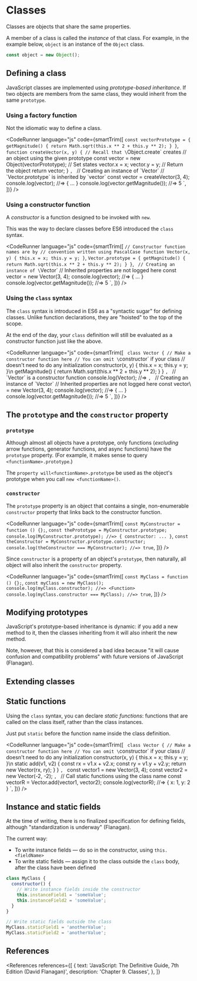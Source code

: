 
# Classes

Classes are objects that share the same properties.

A member of a class is called the _instance_ of that class. For example, in the example below, `object` is an instance of the `Object` class.

```jsx
const object = new Object();
```

## Defining a class

JavaScript classes are implemented using _prototype-based inheritance_. If two objects are members from the same class, they would inherit from the same `prototype`.

### Using a factory function

Not the idiomatic way to define a class.

<CodeRunner
  language="js"
  code={smartTrim([
    `
      const vectorPrototype = {
        getMagnitude() {
          return Math.sqrt(this.x ** 2 + this.y ** 2);
        }
      }
    `,
    `
      function createVector(x, y) {
        // Recall that \`Object.create\` creates
        // an object using the given prototype
        const vector = new Object(vectorPrototype);
        // Set states
        vector.x = x;
        vector.y = y;
        // Return the object 
        return vector;
      }
    `,
    `
      // Creating an instance of \`Vector\`
      // \`Vector.prototype\` is inherited by \`vector\`
      const vector = createVector(3, 4);
      console.log(vector); //=> { ... }
      console.log(vector.getMagnitude()); //=> 5
    `,
  ])}
/>

### Using a constructor function

A _constructor_ is a function designed to be invoked with `new`.

This was the way to declare classes before ES6 introduced the `class` syntax.

<CodeRunner
  language="js"
  code={smartTrim([
    `
      // Constructor function names are by
      // convention written using PascalCase
      function Vector(x, y) {
        this.x = x;
        this.y = y;
      }
    `,
    `
      Vector.prototype = {
        getMagnitude() {
          return Math.sqrt(this.x ** 2 + this.y ** 2);
        }
      }
    `,
    `
      // Creating an instance of \`Vector\`
      // Inherited properties are not logged here
      const vector = new Vector(3, 4);
      console.log(vector); //=> { ... }
      console.log(vector.getMagnitude()); //=> 5
    `,
  ])}
/>

### Using the `class` syntax

The `class` syntax is introduced in ES6 as a "syntactic sugar" for defining classes. Unlike function declarations, they are "hoisted" to the top of the scope.

At the end of the day, your `class` definition will still be evaluated as a constructor function just like the above.

<CodeRunner
  language="js"
  code={smartTrim([
    `
      class Vector {
        // Make a constructor function here
        // You can omit \`constructor\` if your class
        // doesn't need to do any initialization
        constructor(x, y) {
          this.x = x;
          this.y = y;
        }\n
        getMagnitude() {
          return Math.sqrt(this.x ** 2 + this.y ** 2);
        }
      }
    `,
    `
      // \`Vector\` is a constructor function
      console.log(Vector); //=> <Function>
    `,
    `
      // Creating an instance of \`Vector\`
      // Inherited properties are not logged here
      const vector\ = new Vector(3, 4);
      console.log(vector); //=> { ... }
      console.log(vector.getMagnitude()); //=> 5
    `,
  ])}
/>

## The `prototype` and the `constructor` property

### `prototype`

Although almost all objects have a prototype, only functions (_excluding_ arrow functions, generator functions, and async functions) have the `prototype` property.
(For example, it makes sense to query `<functionName>.prototype`.)

The `property will<functionName>.prototype` be used as the object's prototype when you call `new <functionName>()`.

### `constructor`

The `prototype` property is an object that contains a single, non-enumerable `constructor` property that links back to the constructor function.

<CodeRunner
  language="js"
  code={smartTrim([
    `
      const MyConstructor = function () {};
    `,
    `
      const thePrototype = MyConstructor.prototype;
      console.log(MyConstructor.prototype); //=> { constructor: ... }
    `,
    `
      const theConstructor = MyConstructor.prototype.constructor;
      console.log(theConstructor === MyConstructor); //=> true
    `,
  ])}
/>

Since `constructor` is a property of an object's `prototype`, then naturally, all object will also inherit the `constructor` property.

<CodeRunner
  language="js"
  code={smartTrim([
    `
      const MyClass = function () {};
    `,
    `
      const myClass = new MyClass();
      console.log(myClass.constructor); //=> <Function>
      console.log(myClass.constructor === MyClass); //=> true
    `,
  ])}
/>

## Modifying prototypes

JavaScript's prototype-based inheritance is dynamic: if you add a new method to it, then the classes inheriting from it will also inherit the new method.

Note, however, that this is considered a bad idea because "it will cause confusion and compatibility problems" with future versions of JavaScript (Flanagan).

## Extending classes

## Static functions

Using the `class` syntax, you can declare _static functions_: functions that are called on the class itself, rather than the class instances.

Just put `static` before the function name inside the class definition.

<CodeRunner
  language="js"
  code={smartTrim([
    `
      class Vector {
        // Make a constructor function here
        // You can omit \`constructor\` if your class
        // doesn't need to do any initialization
        constructor(x, y) {
          this.x = x;
          this.y = y;
        }\n
        static add(v1, v2) {
          const rx = v1.x + v2.x;
          const ry = v1.y + v2.y;
          return new Vector(rx, ry);
        }
      }
    `,
    `
      const vector1 = new Vector(3, 4);
      const vector2 = new Vector(-2, -2);
    `,
    `
      // Call static functions using the class name
      const vectorR = Vector.add(vector1, vector2);
      console.log(vectorR); //=> { x: 1, y: 2 }
    `,
  ])}
/>

## Instance and static fields

At the time of writing, there is no finalized specification for defining fields, although "standardization is underway" (Flanagan).

The current way:

- To write instance fields &mdash; do so in the constructor, using `this.<fieldName>`
- To write static fields &mdash; assign it to the class outside the `class` body, after the class have been defined

```js
class MyClass {
  constructor() {
    // Write instance fields inside the constructor
    this.instanceField1 = 'someValue';
    this.instanceField2 = 'someValue';
  }
}

// Write static fields outside the class
MyClass.staticField1 = 'anotherValue';
MyClass.staticField2 = 'anotherValue';
```

## References

<References
  references={[
    {
      text: 'JavaScript: The Definitive Guide, 7th Edition (David Flanagan)',
      description: 'Chapter 9. Classes',
    },
  ]}
></References>
